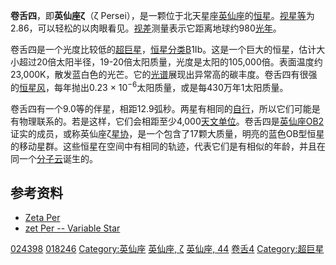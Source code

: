 {{Starbox begin
| name=卷舌四（英仙座ζ）
}}
{{Starbox image
| image = 
     <div style="position: relative">[[File:Perseus_IAU.svg|250px]]
     <div style="position: absolute; left: 46.3%; top: 69.1%;">[[File:Cercle_rouge_100%.svg|12px]]</div>
     </div>
| caption=卷舌四的位置 (红圈处)
}}
{{Starbox observe
| epoch    = J2000
| ra       = {{RA|03|54|07.92248}}
| dec      = {{DEC|+31|53|01.0812}}>
| appmag_v = 2.86
| constell=[[英仙座|英仙座]] 
| 星官=[[昴宿|昴宿]] [[卷舌_(星官)|卷舌]]
}}
{{Starbox character
| class    = B1 Ib
| b-v      = +0.10
| u-b      = –0.72
| variable = 
}}
{{Starbox astrometry
| radial_v = {{nowrap|20.1 ± 1.2}}
| prop_mo_ra  = +5.77
| prop_mo_dec = –9.92
| parallax = 4.34
| p_error  = 0.19
| dist_ly = 980
| parallax_footnote = 
| absmag_v =
}}
{{Starbox detail
| mass     = 19-20
| radius   = 20.5
| luminosity  = 105,000
| temperature = 23,000
| metal_fe = 
| rotation = 2.9–17.3 days
| rotational_velocity = 40
| gravity  = 
| age_myr  = {{nowrap|12.6 ± 1.5}}
}}
{{Starbox catalog
| names = 44 Per, [[Star_catalogue#BS,_BSC,_HR|HR]] 1203, [[Henry_Draper_Catalogue|HD]] 24398, FK5 144, [[Star_catalogue#SAO|SAO]] 56799
}}
{{Starbox end}}

'''卷舌四'''，即'''英仙座ζ'''（ζ Persei），是一颗位于北天星座[[英仙座|英仙座]]的[[恒星|恒星]]。[[视星等|视星等]]为2.86，可以轻松的以肉眼看见。[[视差|视差]]测量表示它距离地球约980[[光年|光年]]。

卷舌四是一个光度比较低的[[超巨星|超巨星]]，[[恒星分类|恒星分类]]B1Ib。这是一个巨大的恒星，估计大小超过20倍太阳半径，19-20倍太阳质量，光度是太阳的105,000倍。表面温度约23,000K，散发蓝白色的光芒。它的[[光谱|光谱]]展现出异常高的碳丰度。卷舌四有很强的[[恒星风|恒星风]]，每年抛出0.23 × 10<sup>−6</sup>太阳质量，或是每430万年1太阳质量。

卷舌四有一个9.0等的伴星，相距12.9弧秒。两星有相同的[[自行|自行]]，所以它们可能是有物理联系的。若是这样，它们会相距至少4,000[[天文单位|天文单位]]。卷舌四是[[英仙座OB2|英仙座OB2]]证实的成员，或称英仙座ζ[[星协|星协]]，是一个包含了17颗大质量，明亮的蓝色OB型恒星的移动星群。这些恒星在空间中有相同的轨迹，代表它们是有相似的年龄，并且在同一个[[分子云|分子云]]诞生的。



== 参考资料 ==
*[https://web.archive.org/web/20090109193532/http://www.astro.uiuc.edu//~kaler/sow/zetaper.html Zeta Per]
*[http://simbad.u-strasbg.fr/simbad/sim-id?Ident=Zeta+persei zet Per -- Variable Star] {{Wayback|url=http://simbad.u-strasbg.fr/simbad/sim-id?Ident=Zeta+persei |date=20201105131403 }}

{{Stars of Perseus}}
{{星官|卷舌|6|7}}

[[Category:HD和HDE天體|024398]]
[[Category:HIP天體|018246]]
[[Category:英仙座|Category:英仙座]]
[[Category:拜耳天體|英仙座, ζ]]
[[Category:佛氏天體|英仙座, 44]]
[[Category:卷舌_(星官)|卷舌4]]
[[Category:超巨星|Category:超巨星]]